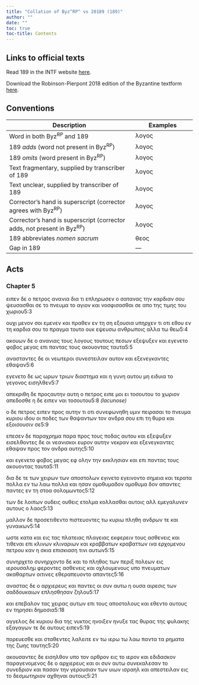 ```yaml
---
title: "Collation of Byz^RP^ vs 20189 (189)"
author: ""
date: ""
toc: true
toc-title: Contents
---
```


::: {.callout-note appearance="minimal" icon="false" collapse="true"}
# Links to official texts

Read 189 in the INTF website [here](https://ntvmr.uni-muenster.de/manuscript-workspace?docID=20189).

Download the Robinson-Pierpont 2018 edition of the Byzantine textform [here](https://web.archive.org/web/20210413060536/https://byzantinetext.com/wp-content/uploads/2021/03/robinson-pierpont-2018-gnt-edition.pdf).


:::


::: {.callout-note appearance="minimal" icon="false" collapse="true"}
# Conventions

| Description                                                              	| Examples                           	|
|--------------------------------------------------------------------------	|------------------------------------	|
| Word in both Byz^RP^ and 189                                   	| λογος                              	|
| 189 *adds* (word not present in Byz^RP^)                       	| [λογος]{.greek-added}            	|
| 189 *omits* (word present in Byz^RP^)                          	| [λογος]{.greek-omitted}          	|
| Text fragmentary, supplied by transcriber of 189               	| [λογος]{.greek-supplied}         	|
| Text unclear, supplied by transcriber of 189                   	| [λογος]{.unclear}                	|
| Corrector's hand is superscript (corrector agrees with Byz^RP^)          	| [λογος]{.corr}                   	|
| Corrector's hand is superscript (corrector adds, not present in Byz^RP^) 	| [[λογος]{.corr}]{.greek-added} 	|
| 189 abbreviates *nomen sacrum*                                 	| [θεος]{.greek-abbr}            	|
| Gap in 189                                                     	| [―]{.gap}                        	|
:::

## Acts

### Chapter 5

[ε]{.unclear}ι[πεν]{.unclear} δε [[ο]{.unclear}]{.greek-added} πετρος αναν[ια]{.greek-supplied} δ[ια]{.greek-supplied} [τ]{.greek-supplied}[ι]{.unclear} [ε]{.unclear}[π]{.unclear}ληρω[σε]{.unclear}[ν]{.greek-supplied} ο σατανας [τη]{.unclear}ν [καρ]{.greek-supplied}δι[αν]{.unclear} σου ψ[ε]{.unclear}υσ[ασθ]{.unclear}αι [σ]{.unclear}ε το [πνευμα]{.greek-abbr} [το]{.greek-supplied} [αγ]{.greek-supplied}[ι]{.unclear}ον κ[α]{.unclear}[ι]{.greek-supplied} [ν]{.unclear}οσφι[σ]{.unclear}ασ[θαι]{.unclear} [σε]{.greek-omitted} [απ]{.unclear}ο της [τιμης]{.greek-supplied} τ[ου]{.unclear} [χω]{.unclear}[ρ]{.greek-supplied}ιου[5:3]{.aside}

ου[χι]{.greek-supplied} [μεν]{.unclear}ον σοι ε[μ]{.unclear}ενεν [και]{.greek-supplied} [πρα]{.unclear}θε[ν]{.unclear} εν τη [σ]{.unclear}[η]{.greek-supplied} [ε]{.greek-supplied}ξουσια υ[π]{.unclear}[ηρχε]{.greek-supplied}ν τι [ο]{.greek-supplied}τι [ε]{.unclear}θου εν τ[η]{.unclear} καρδ[ι]{.unclear}[α]{.greek-supplied} [σου]{.greek-supplied} [το]{.unclear} [πρ]{.unclear}αγμ[α]{.unclear} τουτο ουκ ε[ψε]{.unclear}υ[σω]{.greek-supplied} [ανθρωποις]{.greek-abbr} [α]{.unclear}λλ[α]{.unclear} [τω]{.greek-supplied} [θεω]{.greek-abbr}[5:4]{.aside}

ακ[ο]{.unclear}υων δε ο αναν[ι]{.greek-supplied}α[ς]{.unclear} τ[ο]{.unclear}[υ]{.greek-supplied}ς λο[γ]{.unclear}ο[υ]{.unclear}ς τουτου[ς]{.unclear} π[ε]{.greek-supplied}σ[ω]{.greek-supplied}ν εξεψυ[ξε]{.unclear}ν [κ]{.unclear}αι [εγε]{.unclear}[ν]{.greek-supplied}ετο [φ]{.unclear}[οβο]{.greek-supplied}[ς]{.unclear} [μ]{.unclear}εγα[ς]{.unclear} επι παντας τους α[κ]{.unclear}ου[ο]{.greek-supplied}[ν]{.unclear}[τας]{.unclear} [ταυτα]{.greek-omitted}[5:5]{.aside}

αναστα[ν]{.unclear}τες δ[ε]{.unclear} οι ν[ε]{.unclear}ωτε[ροι]{.greek-supplied} [συν]{.greek-supplied}εσ[τ]{.unclear}ει[λ]{.unclear}αν αυτο[ν]{.greek-supplied} και εξενεγκ[αντες]{.greek-supplied} εθαψ[α]{.unclear}ν[5:6]{.aside}

εγ[ε]{.unclear}νε[τ]{.unclear}ο δ[ε]{.unclear} [ω]{.unclear}ς [ωρω]{.unclear}[ν]{.greek-supplied} [τριων]{.greek-supplied} διασ[τη]{.unclear}μα και η γυν[η]{.unclear} [α]{.unclear}υτο[υ]{.unclear} [μη]{.greek-supplied} [ειδυια]{.greek-supplied} το [γ]{.unclear}ε[γον]{.unclear}ο[ς]{.unclear} εισ[ηλ]{.unclear}[θ]{.greek-supplied}[ε]{.unclear}ν[5:7]{.aside}

[απ]{.unclear}[εκριθη]{.greek-supplied} [δε]{.greek-supplied} [προς[α]{.unclear}υτ[ην]{.unclear}]{.greek-added} [αυτη]{.greek-omitted} [ο]{.greek-omitted} [πετρ]{.unclear}[ος]{.greek-supplied} [ειπε]{.greek-supplied} [μοι]{.greek-omitted} [ει]{.greek-omitted} [τοσουτου]{.greek-omitted} [τ]{.unclear}ο χω[ρ]{.unclear}ι[ον]{.unclear} [α]{.greek-supplied}πεδοσθε η [δ]{.unclear}ε ε[ιπ]{.unclear}εν [ν]{.unclear}[αι]{.greek-supplied} τ[ο]{.unclear}σ[ου]{.greek-supplied}του[[5:8 *(lacunose)*]{.lacunose}]{.aside}

ο δε π[ε]{.unclear}τρος [ειπεν]{.greek-omitted} προς [αυτη]{.unclear}[ν]{.greek-supplied} τ[ι]{.unclear} ο[τ]{.unclear}ι συ[ν]{.unclear}εφωνη[θ]{.unclear}η υμ[ιν]{.unclear} [πε]{.unclear}ι[ρασαι]{.greek-supplied} τ[ο]{.unclear} [πνευμα]{.greek-abbr} [κυριου]{.greek-abbr} ι[δ]{.greek-supplied}[ου]{.unclear} οι πο[δ]{.unclear}[ε]{.greek-supplied}[ς]{.unclear} τ[ω]{.unclear}ν [θαψ]{.unclear}[αν]{.greek-supplied}των τον [ανδρα]{.greek-supplied} σ[ο]{.unclear}υ επ[ι]{.unclear} [τ]{.greek-supplied}[η]{.unclear} [θυρ]{.unclear}[α]{.greek-supplied} [και]{.greek-supplied} εξοισουσ[ι]{.unclear}[ν]{.greek-supplied} [σε]{.greek-supplied}[5:9]{.aside}

[επ]{.unclear}εσ[εν]{.unclear} [δ]{.greek-supplied}[ε]{.unclear} [π]{.greek-supplied}αραχ[ρη]{.unclear}[μα]{.greek-supplied} [παρα]{.greek-omitted} [[πρ]{.unclear}ο[ς]{.unclear}]{.greek-added} τ[ο]{.unclear}υς [πο]{.greek-supplied}δας αυτ[ου]{.unclear} και ε[ξε]{.unclear}[ψυξεν]{.greek-supplied} [ει]{.greek-supplied}[σ]{.unclear}ελθοντες δ[ε]{.unclear} [οι]{.greek-supplied} [νεανισκοι]{.greek-supplied} [ευρον]{.greek-supplied} αυτην νεκραν κα[ι]{.greek-supplied} [εξενεγκαντες]{.greek-supplied} [εθ]{.unclear}αψαν προς τ[ο]{.greek-supplied}ν [αν]{.unclear}[δρα]{.greek-supplied} [αυτης]{.greek-supplied}[5:10]{.aside}

[και]{.greek-supplied} [εγ]{.unclear}ενετο φ[ο]{.unclear}βος μεγ[α]{.unclear}[ς]{.greek-supplied} [εφ]{.greek-supplied} [ολην]{.greek-supplied} [την]{.greek-supplied} εκκ[λ]{.unclear}ησιαν και επι π[α]{.unclear}[ντας]{.greek-supplied} [τους]{.greek-supplied} [ακου]{.greek-supplied}οντας τ[α]{.unclear}υτα[5:11]{.aside}

δια [δε]{.greek-omitted} [τ[ε]{.greek-supplied}]{.greek-added} [των]{.greek-supplied} [χειρων]{.greek-supplied} [των]{.greek-supplied} [απ]{.greek-supplied}[ο]{.unclear}σ[τολω]{.unclear}ν [εγινετο]{.greek-omitted} [[ε]{.unclear}γεινον[το]{.unclear}]{.greek-added} [σημεια]{.greek-supplied} [και]{.greek-supplied} [τερα]{.greek-supplied}[τα]{.greek-supplied} [[π]{.unclear}ολλα]{.greek-added} [ε]{.greek-supplied}ν τω λαω [πολλα]{.greek-omitted} και [ησαν]{.greek-supplied} [ομοθυμαδον]{.greek-omitted} [[ομοθυμα]{.greek-supplied}]{.greek-added} [δον]{.greek-added} [απαντες]{.greek-omitted} [παντ[ε]{.unclear}ς]{.greek-added} εν τη στοα σολομωντο[ς]{.greek-supplied}[5:12]{.aside}

τω[ν]{.unclear} [δε]{.greek-supplied} [λ]{.unclear}οι[π]{.unclear}ων [ουδεις]{.greek-omitted} [ουθεις]{.greek-added} ετολμα κολλασ[θ]{.unclear}[αι]{.greek-supplied} [αυτ]{.greek-supplied}[ο]{.unclear}ις αλλ εμεγαλυνεν αυτους ο [λαος]{.greek-supplied}[5:13]{.aside}

[μ]{.unclear}αλλο[ν]{.unclear} δε προ[σ]{.unclear}ετιθε[ν]{.unclear}[τ]{.unclear}ο πιστε[υ]{.unclear}οντες τω [κυριω]{.greek-abbr} πληθη α[ν]{.greek-supplied}δρω[ν]{.unclear} τε και γυναικων[5:14]{.aside}

ωστε [κατα]{.greek-omitted} [και]{.greek-added} [εις]{.greek-added} τας [πλατειας]{.greek-omitted} [πλαγειας]{.greek-added} εκφερειν τους α[σ]{.greek-supplied}θε[ν]{.unclear}εις και [τ]{.unclear}ιθεναι επι [κλινων]{.greek-omitted} [κλιναριων]{.greek-added} και [κραββατων]{.greek-omitted} [κραβαττ[ων]{.unclear}]{.greek-added} ινα ε[ρ]{.unclear}χομενου πετρου καν η [σ]{.unclear}κια επισκιαση τιν[ι]{.greek-supplied} [α]{.unclear}υτων[5:15]{.aside}

[συνηρχετο]{.greek-omitted} [συνηρχοντο]{.greek-added} δε και το πλη[θος]{.greek-supplied} [τ]{.unclear}ων περιξ πολεων [εις]{.greek-omitted} [ιερουσαλημ]{.greek-abbr} φερον[τες]{.greek-supplied} [α]{.greek-supplied}[σ]{.unclear}θενεις και οχλουμενους υπο [πνευ]{.greek-supplied}ματων ακαθαρτων οιτινες [εθερα]{.greek-supplied}[π]{.unclear}ευ[ον]{.unclear}το απαντ[ες]{.unclear}[5:16]{.aside}

αναστας [δε]{.greek-supplied} [ο]{.greek-supplied} [αρ]{.greek-supplied}[χι]{.unclear}[ε]{.greek-supplied}ρευς κα[ι]{.unclear} παντες οι συν [αυτ]{.greek-supplied}ω η [ου]{.unclear}σα αιρεσι[ς]{.unclear} τ[ω]{.unclear}ν σαδδου[κ]{.greek-supplied}[α]{.unclear}ιω[ν]{.unclear} επλησθησαν ζ[ηλ]{.unclear}ου[5:17]{.aside}

και επ[ε]{.unclear}βαλον τας χειρας [αυτων]{.greek-omitted} επι τους απ[ο]{.unclear}σ[τ]{.unclear}ο[λ]{.greek-supplied}[ο]{.unclear}υς και εθεντο αυτους εν τηρη[σ]{.greek-supplied}ει δημοσια[5:18]{.aside}

αγγ[ελ]{.unclear}ος δε [κυριου]{.greek-abbr} δ[ι]{.unclear}α [της]{.greek-omitted} νυ[κ]{.unclear}τος [ηνοιξεν]{.greek-omitted} [ηνυξε]{.greek-added} τα[ς]{.unclear} θ[υρας]{.greek-supplied} [τ]{.unclear}ης φυ[λ]{.unclear}ακης εξαγαγων [τε]{.greek-omitted} [δε]{.greek-added} αυ[τ]{.greek-supplied}[ο]{.unclear}υς ειπεν[5:19]{.aside}

[π]{.greek-supplied}ορευεσθε και σταθε[ν]{.unclear}τ[ε]{.unclear}[ς]{.greek-supplied} [λαλε]{.unclear}ι[τε]{.greek-supplied} [εν]{.greek-supplied} [τω]{.greek-supplied} [ιε]{.greek-supplied}[ρ]{.unclear}ω τω λαω παντα τα [ρηματα]{.greek-supplied} [της]{.greek-supplied} [ζ]{.greek-supplied}[ω]{.unclear}ης ταυτης[5:20]{.aside}

ακο[υ]{.unclear}[σαντες]{.greek-supplied} [δε]{.greek-supplied} [ει]{.greek-supplied}[σ]{.unclear}ηλθον υπο τον ο[ρ]{.unclear}[θρον]{.greek-supplied} [εις]{.greek-supplied} [το]{.greek-supplied} [ι]{.greek-supplied}[ε]{.unclear}ρον και εδιδασκο[ν]{.unclear} [παραγενομε]{.greek-supplied}[ν]{.unclear}ος δε ο αρχιερε[υ]{.unclear}ς και [οι]{.greek-supplied} [συν]{.greek-supplied} [αυτω]{.greek-supplied} [συ]{.greek-supplied}[ν]{.unclear}εκαλεσα[ν]{.unclear} το συ[ν]{.unclear}[εδριον]{.greek-supplied} [και]{.greek-supplied} [π]{.greek-supplied}ασαν την γε[ρο]{.unclear}υσι[αν]{.greek-supplied} [των]{.greek-supplied} [υιων]{.greek-supplied} [ισραηλ]{.greek-abbr} και απεσ[τ]{.greek-supplied}ειλ[αν]{.unclear} [εις]{.greek-omitted} [το]{.greek-omitted} [δεσμωτηριον]{.greek-omitted} [αχθηναι]{.greek-omitted} [αυτους]{.greek-omitted}[5:21]{.aside}


